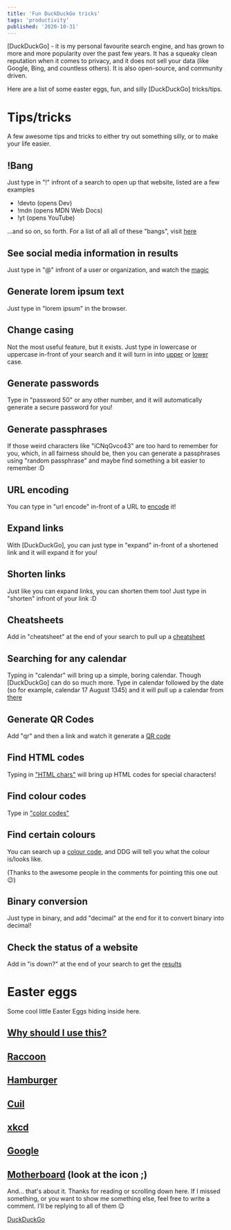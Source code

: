 ```yaml
---
title: 'Fun DuckDuckGo tricks'
tags: 'productivity'
published: '2020-10-31'
---
```


[DuckDuckGo] - it is my personal favourite search engine, and has grown to more and more popularity over the past few years. It has a squeaky clean reputation when it comes to privacy, and it does not sell your data (like Google, Bing, and countless others). It is also open-source, and community driven.

Here are a list of some easter eggs, fun, and silly [DuckDuckGo] tricks/tips.

# **Tips/tricks**

A few awesome tips and tricks to either try out something silly, or to make your life easier.

## !Bang

Just type in "!" infront of a search to open up that website, listed are a few examples

- !devto (opens Dev)
- !mdn (opens MDN Web Docs)
- !yt (opens YouTube)

...and so on, so forth. For a list of all all of these "bangs", visit [here]

## See social media information in results

Just type in "@" infront of a user or organization, and watch the [magic]

## Generate lorem ipsum text

Just type in "lorem ipsum" in the browser.

## Change casing

Not the most useful feature, but it exists. Just type in lowercase or uppercase in-front of your search and it will turn in into [upper] or [lower] case.

## Generate passwords

Type in "password 50" or any other number, and it will automatically generate a secure password for you!

## Generate passphrases

If those weird characters like "iCNqGvco43" are too hard to remember for you, which, in all fairness should be, then you can generate a passphrases using "random passphrase" and maybe find something a bit easier to remember :D

## URL encoding

You can type in "url encode" in-front of a URL to [encode] it!

## Expand links

With [DuckDuckGo], you can just type in "expand" in-front of a shortened link and it will expand it for you!

## Shorten links

Just like you can expand links, you can shorten them too! Just type in "shorten" infront of your link :D

## Cheatsheets

Add in "cheatsheet" at the end of your search to pull up a [cheatsheet]

## Searching for any calendar

Typing in "calendar" will bring up a simple, boring calendar. Though [DuckDuckGo] can do so much more. Type in calendar followed by the date (so for example, calendar 17 August 1345) and it will pull up a calendar from [there]

## Generate QR Codes

Add "qr" and then a link and watch it generate a [QR code]

## Find HTML codes

Typing in ["HTML chars"] will bring up HTML codes for special characters!

## Find colour codes

Type in ["color codes"]

## Find certain colours

You can search up a [colour code], and DDG will tell you what the colour is/looks like.

(Thanks to the awesome people in the comments for pointing this one out :wink:)

## Binary conversion

Just type in binary, and add "decimal" at the end for it to convert binary into decimal!

## Check the status of a website

Add in "is down?" at the end of your search to get the [results]

# **Easter eggs**

Some cool little Easter Eggs hiding inside here.

## [Why should I use this?]

## [Raccoon]

## [Hamburger]

## [Cuil]

## [xkcd]

## [Google]

## [Motherboard] (look at the icon ;)

And... that's about it. Thanks for reading or scrolling down here. If I missed something, or you want to show me something else, feel free to write a comment. I'll be replying to all of them :wink:

[here]: https://[DuckDuckGo].com/bang?q=
[magic]: https://[DuckDuckGo].com/?q=%40duckduckgo&t=brave&ia=twitter
[cheatsheet]: https://[DuckDuckGo].com/?q=[DuckDuckGo]+cheatsheet&t=brave&ia=cheatsheet
[results]: https://[DuckDuckGo].com/?q=is+dev.to+down%3F&t=brave&ia=answer
[qr code]: https://[DuckDuckGo].com/?q=qr+https%3A%2F%2Fharshhhdev.github.io%2F&t=brave&ia=answer
[upper]: https://[DuckDuckGo].com/?q=uppercase+harshdev&t=brave&ia=answer
[lower]: https://[DuckDuckGo].com/?q=lowercase+HARSHDEV&t=brave&ia=answer
[there]: https://[DuckDuckGo].com/?q=calendar+26+july+2006&t=brave&ia=answer
["html chars"]: https://[DuckDuckGo].com/?q=html+chars&t=brave
["color codes"]: https://[DuckDuckGo].com/?q=color+codes&t=brave&ia=web
[encode]: https://[DuckDuckGo].com/?q=url+encode+https%3A%2F%2Fduckduckgo.com%2F&t=brave&ia=answer
[why should i use this?]: https://[DuckDuckGo].com/?q=why+should+i+use+this&t=brave&ia=answer
[raccoon]: https://[DuckDuckGo].com/?q=url+encode+https%3A%2F%2Fduckduckgo.com%2F&t=brave&ia=answer
[hamburger]: https://[DuckDuckGo].com/?q=url+encode+https%3A%2F%2Fduckduckgo.com%2F&t=brave&ia=answer
[cuil]: https://[DuckDuckGo].com/?q=cuil&v=c&ia=web
[xkcd]: https://[DuckDuckGo].com/?q=xkcd&v=c&ia=comics
[google]: https://[DuckDuckGo].com/?q=google&v=c&ia=web
[motherboard]: https://[DuckDuckGo].com/?q=motherboard&t=brave&ia=web
[colour code]: https://[DuckDuckGo].com/?q=%23FFB38F&t=h\_&ia=answer
[DuckDuckGo](https://duckduckgo.com)
